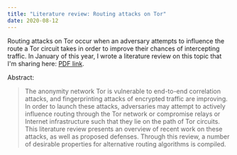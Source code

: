 ```yaml
---
title: "Literature review: Routing attacks on Tor"
date: 2020-08-12
---
```


Routing attacks on Tor occur when an adversary attempts to influence the route a Tor circuit takes in order to improve their chances of intercepting traffic. In January of this year, I wrote a literature review on this topic that I'm sharing here: [PDF link](/pdf/routing-attacks-against-tor.pdf).

Abstract:

> The anonymity network Tor is vulnerable to end-to-end correlation attacks, and fingerprinting attacks of encrypted traffic are improving. In order to launch these attacks, adversaries may attempt to actively influence routing through the Tor network or compromise relays or Internet infrastructure such that they lie on the path of Tor circuits. This literature review presents an overview of recent work on these attacks, as well as proposed defenses. Through this review, a number of desirable properties for alternative routing algorithms is compiled.
